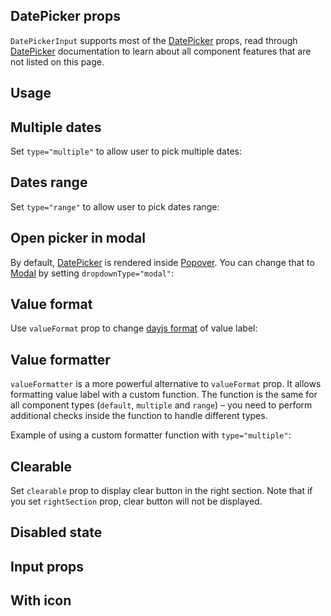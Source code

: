

## DatePicker props

`DatePickerInput` supports most of the [DatePicker](/dates/date-picker/) props,
read through [DatePicker](/dates/date-picker/) documentation to learn about all component features that are not listed on this page.

## Usage

<Demo data={DatePickerInputDemos.usage} />

## Multiple dates

Set `type="multiple"` to allow user to pick multiple dates:

<Demo data={DatePickerInputDemos.multiple} />

## Dates range

Set `type="range"` to allow user to pick dates range:

<Demo data={DatePickerInputDemos.range} />

## Open picker in modal

By default, [DatePicker](/dates/date-picker/) is rendered inside [Popover](/core/popover/).
You can change that to [Modal](/core/modal/) by setting `dropdownType="modal"`:

<Demo data={DatePickerInputDemos.modal} />

## Value format

Use `valueFormat` prop to change [dayjs format](https://day.js.org/docs/en/display/format) of value label:

<Demo data={DatePickerInputDemos.valueFormat} />

## Value formatter

`valueFormatter` is a more powerful alternative to `valueFormat` prop.
It allows formatting value label with a custom function.
The function is the same for all component types (`default`, `multiple` and `range`)
– you need to perform additional checks inside the function to handle different types.

Example of using a custom formatter function with `type="multiple"`:

<Demo data={DatePickerInputDemos.valueFormatter} />

## Clearable

Set `clearable` prop to display clear button in the right section. Note that if you set `rightSection`
prop, clear button will not be displayed.

<Demo data={DatePickerInputDemos.clearable} />

## Disabled state

<Demo data={DatePickerInputDemos.disabled} />

## Input props

<InputFeatures component="DatePickerInput" element="button" />

<Demo data={DatePickerInputDemos.configurator} />

## With icon

<Demo data={DatePickerInputDemos.icon} />

<GetElementRef
  component="DatePickerInput"
  refType="button"
  package="@mantine/dates"
/>

<InputAccessibility
  component="DatePickerInput"
  packageName="@mantine/dates"
/>
